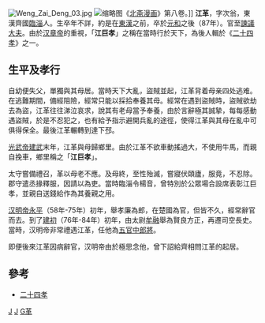 [[File:Weng_Zai_Deng_03.jpg|thumb]]
[[File:Jiang_Ge.JPG|缩略图]]《[[北斋漫画|北斋漫画]]》第八卷。]]
'''江革'''，字次翁，東漢齊國[[臨淄|臨淄]]人。生卒年不詳，約是在[[東漢|東漢]]之前，卒於[[元和_(东汉)|元和]]之後（87年）。官至[[諫議大夫|諫議大夫]]。由於[[汉章帝|汉章帝]]的重視，「'''江巨孝'''」之稱在當時行於天下，為後人輯於《[[二十四孝|二十四孝]]》之一。

==生平及孝行==
自幼便失父，單獨與其母居。當時天下大亂，盜賊並起，江革背着母亲四处逃难。在逃難期間，備經阻險，經常只能以採拾奉養其母。經常在遇到盜賊時，盜賊欲劫去為盜，江革往往涕泣哀求，說其有老母當予奉養，由於言辭極其誠摯，每每感動遇盜賊，於是不忍犯之，也有給予指示避開兵亂的途徑，使得江革與其母在亂中可俱得保全。最後江革輾轉到達下邳。

[[汉光武帝|光武帝]][[建武_(东汉)|建武]]末年，江革與母歸鄉里。由於江革不欲車動搖過大，不使用牛馬，而親自挽車，鄉里稱之「'''江巨孝'''」。

太守嘗備禮召，革以母老不應。及母終，至性殆滅，嘗寢伏頤廬，服竟，不忍除。郡守遣丞掾釋服，因請以為吏。當時臨淄令楊音，曾特別於公眾場合設席表彰江巨孝，並親自送錢給作為其養親之用。

[[汉明帝|汉明帝]][[永平_(东汉)|永平]]（58年-75年）初年，舉孝廉為郎，在楚國為官，但皆不久，經常辭官而去。到了[[建初_(东汉)|建初]]（76年-84年）初年，由太尉[[牟融|牟融]]舉為賢良方正，再遷司空長史。當時，汉明帝非常禮遇江革，任他為[[五官中郎將|五官中郎將]]。

即便後來江革因病辭官，汉明帝由於極思念他，曾下詔給齊相問江革的起居。

==參考==
{{wikisource|後漢書卷39}}
*[[二十四孝|二十四孝]]

{{二十四孝}}

{{漢朝人物小作品}}
{{China-poli-bio-stub}}
[[Category:东汉官员|J]]
[[Category:临淄人|J]]
[[Category:江姓|G革]]